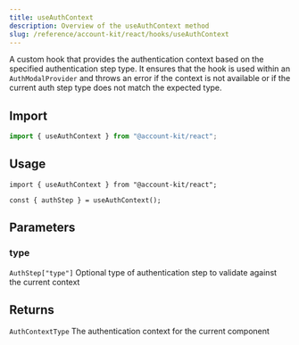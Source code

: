 ```yaml
---
title: useAuthContext
description: Overview of the useAuthContext method
slug: /reference/account-kit/react/hooks/useAuthContext
---
```



A custom hook that provides the authentication context based on the specified authentication step type. It ensures that the hook is used within an `AuthModalProvider` and throws an error if the context is not available or if the current auth step type does not match the expected type.

## Import

```ts
import { useAuthContext } from "@account-kit/react";
```

## Usage

```tsx twoslash
import { useAuthContext } from "@account-kit/react";

const { authStep } = useAuthContext();
```

## Parameters

### type

`AuthStep["type"]`
Optional type of authentication step to validate against the current context

## Returns

`AuthContextType`
The authentication context for the current component
